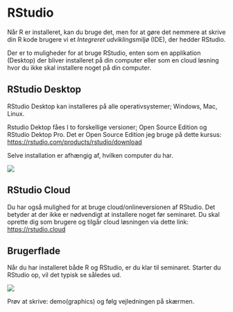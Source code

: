 # RStudio {#rstudio}

Når R er installeret, kan du bruge det, men for at gøre det nemmere at skrive din R kode brugere vi et *Integreret udviklingsmiljø* (IDE), der hedder RStudio. 

Der er to muligheder for at bruge RStudio, enten som en applikation (Desktop) der bliver installeret på din computer eller som en cloud løsning hvor du ikke skal installere noget på din computer.

## RStudio Desktop
RStudio Desktop kan installeres på alle operativsystemer; Windows, Mac, Linux.

Rstudio Dektop fåes I to forskellige versioner; Open Source Edition og RStudio Dektop Pro. 
Det er Open Source Edition jeg bruge på dette kursus: <a href="https://rstudio.com/products/rstudio/download" target="_blank">https://rstudio.com/products/rstudio/download</a>

Selve installation er afhængig af, hvilken computer du har.

![](image/rstudio.png)

## RStudio Cloud
Du har også mulighed for at bruge cloud/onlineversionen af RStudio. Det betyder at der ikke er nødvendigt at installere noget før seminaret.
Du skal oprette dig som brugere og tilgår cloud løsningen via dette link: <a href="https://rstudio.cloud" target="_blank">https://rstudio.cloud</a>


## Brugerflade
Når du har installeret både R og RStudio, er du klar til seminaret. Starter du RStudio op, vil det typisk se således ud.

![](image/rstudio_editor.png)

Prøv at skrive: demo(graphics) og følg vejledningen på skærmen.



